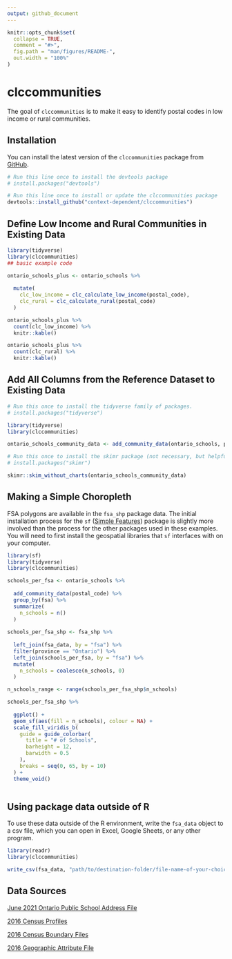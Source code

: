 ```yaml
---
output: github_document
---
```


<!-- README.md is generated from README.Rmd. Please edit that file -->

```r
knitr::opts_chunk$set(
  collapse = TRUE,
  comment = "#>",
  fig.path = "man/figures/README-",
  out.width = "100%"
)
```

# clccommunities

<!-- badges: start -->
<!-- badges: end -->

The goal of `clccommunities` is to make it easy to identify postal codes in low income or rural communities. 

## Installation

You can install the latest version of the `clccommunities` package from [GitHub](https://github.com). 

``` r
# Run this line once to install the devtools package
# install.packages("devtools") 

# Run this line once to install or update the clccommunities package
devtools::install_github("context-dependent/clccommunities")
```

## Define Low Income and Rural Communities in Existing Data


```r
library(tidyverse)
library(clccommunities)
## basic example code

ontario_schools_plus <- ontario_schools %>% 
  
  mutate(
    clc_low_income = clc_calculate_low_income(postal_code), 
    clc_rural = clc_calculate_rural(postal_code)
  )

ontario_schools_plus %>% 
  count(clc_low_income) %>% 
  knitr::kable()

ontario_schools_plus %>% 
  count(clc_rural) %>% 
  knitr::kable()
```

## Add All Columns from the Reference Dataset to Existing Data

```r
# Run this once to install the tidyverse family of packages.
# install.packages("tidyverse")

library(tidyverse)
library(clccommunities)

ontario_schools_community_data <- add_community_data(ontario_schools, postal_code)

# Run this once to install the skimr package (not necessary, but helpful in general)
# install.packages("skimr")

skimr::skim_without_charts(ontario_schools_community_data)
```

## Making a Simple Choropleth 

FSA polygons are available in the `fsa_shp` package data.
The initial installation process for the `sf` 
([Simple Features](https://r-spatial.github.io/sf/)) package is 
slightly more involved than the process for the other packages used in these examples.
You will need to first install the geospatial libraries that `sf` interfaces with on your computer. 

```r

library(sf)
library(tidyverse)
library(clccommunities)

schools_per_fsa <- ontario_schools %>% 
  
  add_community_data(postal_code) %>% 
  group_by(fsa) %>% 
  summarize(
    n_schools = n()
  )
  
schools_per_fsa_shp <- fsa_shp %>% 
  
  left_join(fsa_data, by = "fsa") %>% 
  filter(province == "Ontario") %>% 
  left_join(schools_per_fsa, by = "fsa") %>% 
  mutate(
    n_schools = coalesce(n_schools, 0)
  )

n_schools_range <- range(schools_per_fsa_shp$n_schools)

schools_per_fsa_shp %>% 
  
  ggplot() + 
  geom_sf(aes(fill = n_schools), colour = NA) + 
  scale_fill_viridis_b(
    guide = guide_colorbar(
      title = "# of Schools", 
      barheight = 12, 
      barwidth = 0.5
    ), 
    breaks = seq(0, 65, by = 10)
  ) + 
  theme_void() 
  
```

## Using package data outside of R

To use these data outside of the R environment, write the `fsa_data` object to a 
csv file, which you can open in Excel, Google Sheets, or any other program. 
```r
library(readr)
library(clccommunities)

write_csv(fsa_data, "path/to/destination-folder/file-name-of-your-choice.csv")
```

## Data Sources

[June 2021 Ontario Public School Address File](https://data.ontario.ca/dataset/ontario-public-school-contact-information) 

[2016 Census Profiles](https://www12.statcan.gc.ca/census-recensement/2016/dp-pd/prof/details/download-telecharger/comp/page_dl-tc.cfm?Lang=E)

[2016 Census Boundary Files](https://www12.statcan.gc.ca/census-recensement/2011/geo/bound-limit/bound-limit-2016-eng.cfm)

[2016 Geographic Attribute File](https://www12.statcan.gc.ca/census-recensement/2011/geo/ref/att-eng.cfm)


